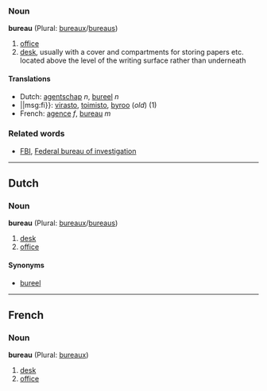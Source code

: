 ===Noun===
'''bureau''' (Plural: [[bureaux]]/[[bureaus]])

# [[office]]
# [[desk]], usually with a cover and compartments for storing papers etc. located above the level of the writing surface rather than underneath

====Translations====
*Dutch: [[agentschap]] ''n'', [[bureel]] ''n''
*||msg:fi}}: [[virasto]], [[toimisto]], [[byroo]] (''old'') (1)
*French: [[agence]] ''f'', [[bureau]] ''m''

===Related words===
*[[FBI]], [[Federal bureau of investigation]]

----
==Dutch==
===Noun===
'''bureau''' (Plural: [[bureaux]]/[[bureaus]])

# [[desk]]
# [[office]]

====Synonyms====
*[[bureel]]

----
==French==
===Noun===
'''bureau''' (Plural: [[bureaux]])

# [[desk]]
# [[office]]